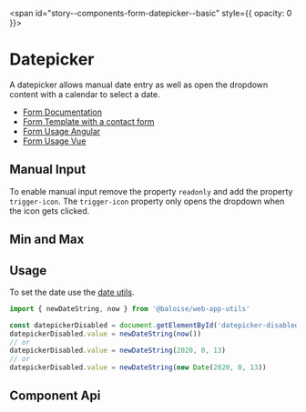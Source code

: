 
<span id="story--components-form-datepicker--basic" style={{ opacity: 0 }}></span>

# Datepicker

A datepicker allows manual date entry as well as open the dropdown content with a calendar to select a date.

- [Form Documentation](/?path=/docs/design-form--page)
- [Form Template with a contact form](?path=/docs/templates-contact-form--page)
- [Form Usage Angular](?path=/docs/getting-started-angular-usage--page#form--validation)
- [Form Usage Vue](?path=/docs/getting-started-vue-usage--page#form--validation)

<Canvas className="bal-app has-visible-overflow">
  <Story id="components-form-datepicker--basic" />
</Canvas>

## Manual Input

To enable manual input remove the property `readonly` and add the property `trigger-icon`.
The `trigger-icon` property only opens the dropdown when the icon gets clicked.

<Canvas className="bal-app has-visible-overflow">
  <Story id="components-form-datepicker--manual-input" />
</Canvas>

## Min and Max

<Canvas className="bal-app has-visible-overflow">
  <Story id="components-form-datepicker--min-and-max" />
</Canvas>

## Usage

To set the date use the [date utils](https://github.com/baloise/web-app-utils/blob/master/packages/utils/README.md).

```typescript
import { newDateString, now } from '@baloise/web-app-utils'

const datepickerDisabled = document.getElementById('datepicker-disabled')
datepickerDisabled.value = newDateString(now())
// or
datepickerDisabled.value = newDateString(2020, 0, 13)
// or
datepickerDisabled.value = newDateString(new Date(2020, 0, 13))
```

## Component Api

<Description markdown={readme} />

<br />


<Description markdown={testing} />


<Description markdown={github} />
